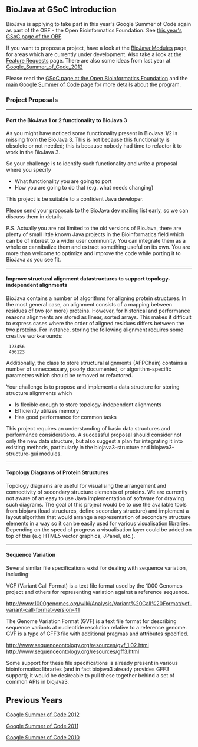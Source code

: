 == BioJava at GSoC Introduction ==

BioJava is applying to take part in this year's Google Summer of Code again as part of the OBF - the Open Bioinformatics Foundation. See [https://github.com/OBF/GSoC/wiki/Google-Summer-of-Code-2013 this year's GSoC page of the OBF].

If you want to propose a project, have a look at the [[BioJava:Modules]] page, for areas which are currently under development. Also take a look at the [[BioJava3_Feature_Requests|Feature Requests]] page. There are also some ideas from last year at [[Google_Summer_of_Code_2012]]

Please read the [http://www.open-bio.org/wiki/Google_Summer_of_Code GSoC page at the Open Bioinformatics Foundation] and the [http://code.google.com/soc main Google Summer of Code page] for more details about the program.

=== Project Proposals ===

----

==== Port the BioJava 1 or 2 functionality to BioJava 3 ====

As you might have noticed some functionality present in BioJava 1/2 is missing from the BioJava 3. This is not because this functionality is obsolete or not needed; this is because nobody had time to refactor it to work in the BioJava 3. 

So your challenge is to identify such functionality and write a proposal where you specify 

* What functionality you are going to port 
* How you are going to do that (e.g. what needs changing) 

This project is be suitable to a confident Java developer.

Please send your proposals to the BioJava dev mailing list early, so we can discuss them in details.

P.S. Actually you are not limited to the old versions of BioJava, there are plenty of small little known Java projects in the Bioinformatics field which can be of interest to a wider user community. You can integrate them as a whole or cannibalize them and extract something useful on its own. You are more than welcome to optimize and improve the code while porting it to BioJava as you see fit.

----

==== Improve structural alignment datastructures to support topology-independent alignments ====

BioJava contains a number of algorithms for aligning protein structures. In the most general case, an alignment consists of a mapping between residues of two (or more) proteins. However, for historical and performance reasons alignments are stored as linear, sorted arrays. This makes it difficult to express cases where the order of aligned residues differs between the two proteins. For instance, storing the following alignment requires some creative work-arounds:

  123456
  456123

Additionally, the class to store structural alignments (AFPChain) contains a number of unneccessary, poorly documented, or algorithm-specific parameters which should be removed or refactored.

Your challenge is to propose and implement a data structure for storing structure alignments which
* Is flexible enough to store topology-independent alignments
* Efficiently utilizes memory
* Has good performance for common tasks

This project requires an understanding of basic data structures and performance considerations. A successful proposal should consider not only the new data structure, but also suggest a plan for integrating it into existing methods, particularly in the biojava3-structure and biojava3-structure-gui modules.

----

==== Topology Diagrams of Protein Structures ====

Topology diagrams are useful for visualising the arrangement and connectivity of secondary structure elements of proteins. We are currently not aware of an easy to use Java implementation of software for drawing such diagrams. The goal of this project would be to use the available tools from biojava (load structures, define secondary structure) and implement a layout algorithm that would arrange a representation of secondary structure elements in a way so it can be easily used for various visualisation libraries.  Depending on the speed of progress a visualisation layer could be added on top of this (e.g HTML5 vector graphics, JPanel, etc.).

----

==== Sequence Variation ====

Several similar file specifications exist for dealing with sequence variation, including:

VCF (Variant Call Format) is a text file format used by the 1000 Genomes project and others for representing variation against a reference sequence.

http://www.1000genomes.org/wiki/Analysis/Variant%20Call%20Format/vcf-variant-call-format-version-41

The Genome Variation Format (GVF) is a text file format for describing sequence variants at nucleotide resolution relative to a reference genome.  GVF is a type of GFF3 file with additional pragmas and attributes specified.

http://www.sequenceontology.org/resources/gvf_1.02.html
http://www.sequenceontology.org/resources/gff3.html

Some support for these file specifications is already present in various bioinformatics libraries (and in fact biojava3 already provides GFF3 support); it would be desireable to pull these together behind a set of common APIs in biojava3.

== Previous Years ==

[[Google Summer of Code 2012]]

[[Google Summer of Code 2011]]

[[Google Summer of Code 2010]]